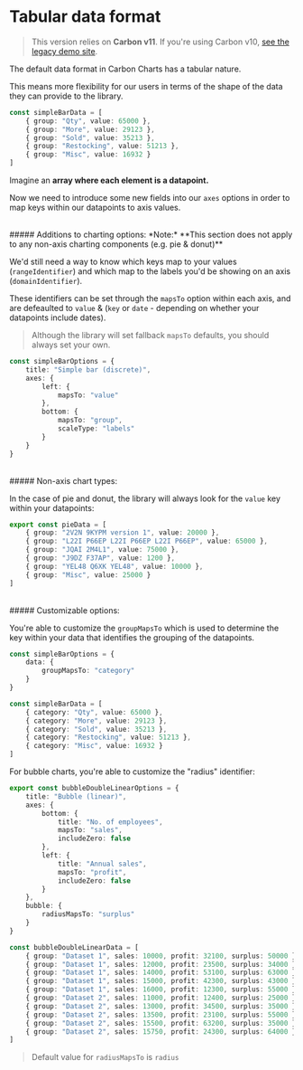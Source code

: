 
<Meta title="Docs/Tutorials/Tabular data format" />

# Tabular data format
> This version relies on <b>Carbon v11</b>. If you're using Carbon v10, <a href="https://carbon-charts-0x.netlify.app" target="_blank" rel="noreferrer">see the legacy demo site</a>.

The default data format in Carbon Charts has a tabular nature.

This means more flexibility for our users in terms of the shape
of the data they can provide to the library.

```ts
const simpleBarData = [
    { group: "Qty", value: 65000 },
    { group: "More", value: 29123 },
    { group: "Sold", value: 35213 },
    { group: "Restocking", value: 51213 },
    { group: "Misc", value: 16932 }
]
```

Imagine an **array where each element is a datapoint.**

Now we need to introduce some new fields into our `axes`
options in order to map keys within our datapoints to axis values.

<br/>
##### Additions to charting options:
*Note:* **This section does not apply to any
non-axis charting components (e.g. pie & donut)**

We'd still need a way to know which keys map to
your values (`rangeIdentifier`) and which map to
the labels you'd be showing on an axis (`domainIdentifier`).

These identifiers can be set through the `mapsTo`
option within each axis, and are defeaulted to `value`
& (`key` or `date` - depending on whether your datapoints
include dates).

> Although the library will set fallback `mapsTo` defaults, you should always set your own.

```ts
const simpleBarOptions = {
    title: "Simple bar (discrete)",
    axes: {
        left: {
            mapsTo: "value"
        },
        bottom: {
            mapsTo: "group",
            scaleType: "labels"
        }
    }
}
```
<br/>
##### Non-axis chart types:

In the case of pie and donut, the library will
always look for the `value` key within your datapoints:

```ts
export const pieData = [
	{ group: "2V2N 9KYPM version 1", value: 20000 },
	{ group: "L22I P66EP L22I P66EP L22I P66EP", value: 65000 },
	{ group: "JQAI 2M4L1", value: 75000 },
	{ group: "J9DZ F37AP", value: 1200 },
	{ group: "YEL48 Q6XK YEL48", value: 10000 },
	{ group: "Misc", value: 25000 }
]
```
<br/>
##### Customizable options:

You're able to customize the `groupMapsTo`
which is used to determine the key within your data that
identifies the grouping of the datapoints.

```ts
const simpleBarOptions = {
    data: {
		groupMapsTo: "category"
	}
}

const simpleBarData = [
    { category: "Qty", value: 65000 },
    { category: "More", value: 29123 },
    { category: "Sold", value: 35213 },
    { category: "Restocking", value: 51213 },
    { category: "Misc", value: 16932 }
]
```

For bubble charts, you're able to customize the "radius" identifier:
```ts
export const bubbleDoubleLinearOptions = {
	title: "Bubble (linear)",
	axes: {
		bottom: {
			title: "No. of employees",
			mapsTo: "sales",
			includeZero: false
		},
		left: {
			title: "Annual sales",
			mapsTo: "profit",
			includeZero: false
		}
	},
	bubble: {
		radiusMapsTo: "surplus"
	}
}

const bubbleDoubleLinearData = [
	{ group: "Dataset 1", sales: 10000, profit: 32100, surplus: 50000 },
	{ group: "Dataset 1", sales: 12000, profit: 23500, surplus: 34000 },
	{ group: "Dataset 1", sales: 14000, profit: 53100, surplus: 63000 },
	{ group: "Dataset 1", sales: 15000, profit: 42300, surplus: 43000 },
	{ group: "Dataset 1", sales: 16000, profit: 12300, surplus: 55000 },
	{ group: "Dataset 2", sales: 11000, profit: 12400, surplus: 25000 },
	{ group: "Dataset 2", sales: 13000, profit: 34500, surplus: 35000 },
	{ group: "Dataset 2", sales: 13500, profit: 23100, surplus: 55000 },
	{ group: "Dataset 2", sales: 15500, profit: 63200, surplus: 35000 },
	{ group: "Dataset 2", sales: 15750, profit: 24300, surplus: 64000 }
]
```

> Default value for `radiusMapsTo` is `radius`